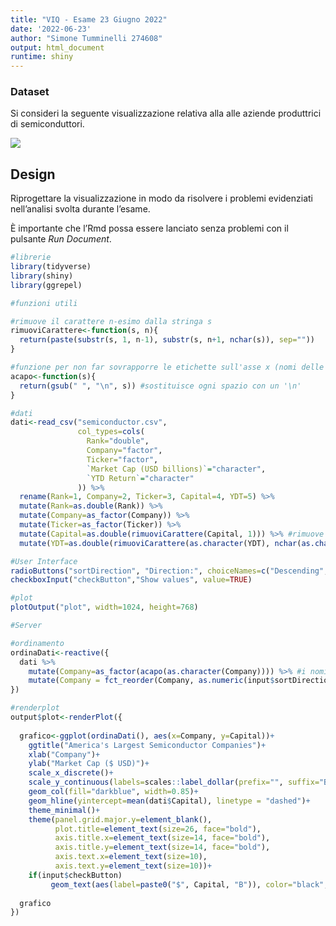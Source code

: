 ```yaml
---
title: "VIQ - Esame 23 Giugno 2022"
date: '2022-06-23'
author: "Simone Tumminelli 274608"
output: html_document
runtime: shiny
---
```


### Dataset

Si consideri la seguente visualizzazione relativa alla alle aziende produttrici di semiconduttori.

![](us-largest-semiconductor-companies.jpg)



## Design

Riprogettare la visualizzazione in modo da risolvere i problemi evidenziati nell'analisi svolta durante l'esame.

È importante che l'Rmd possa essere lanciato senza problemi con il pulsante *Run Document*.

```r
#librerie
library(tidyverse)
library(shiny)
library(ggrepel)
```

```r
#funzioni utili

#rimuove il carattere n-esimo dalla stringa s
rimuoviCarattere<-function(s, n){
  return(paste(substr(s, 1, n-1), substr(s, n+1, nchar(s)), sep=""))
}

#funzione per non far sovrapporre le etichette sull'asse x (nomi delle aziende)
acapo<-function(s){
  return(gsub(" ", "\n", s)) #sostituisce ogni spazio con un '\n'
}
```

```r
#dati
dati<-read_csv("semiconductor.csv",
               col_types=cols(
                 Rank="double",
                 Company="factor",
                 Ticker="factor",
                 `Market Cap (USD billions)`="character",
                 `YTD Return`="character"
               )) %>% 
  rename(Rank=1, Company=2, Ticker=3, Capital=4, YDT=5) %>%
  mutate(Rank=as.double(Rank)) %>%
  mutate(Company=as_factor(Company)) %>%
  mutate(Ticker=as_factor(Ticker)) %>%
  mutate(Capital=as.double(rimuoviCarattere(Capital, 1))) %>% #rimuove "$"
  mutate(YDT=as.double(rimuoviCarattere(as.character(YDT), nchar(as.character(YDT))))) #rimuove "%"
```

```r
#User Interface
radioButtons("sortDirection", "Direction:", choiceNames=c("Descending","Ascending"), choiceValues=c(-1, 1), inline=TRUE)
checkboxInput("checkButton","Show values", value=TRUE)
```

```r
#plot
plotOutput("plot", width=1024, height=768)
```

```r
#Server

#ordinamento
ordinaDati<-reactive({
  dati %>% 
    mutate(Company=as_factor(acapo(as.character(Company)))) %>% #i nomi delle compagnie sono lunghi e potrebbero sovrapporsi tra loro lungo l'asse x, la funzione "acapo" garantisce che non succeda
    mutate(Company = fct_reorder(Company, as.numeric(input$sortDirection)*dati[["Capital"]])) #ordina per capitale crescente o decrescente in base all'input 
})

#renderplot
output$plot<-renderPlot({ 
  
  grafico<-ggplot(ordinaDati(), aes(x=Company, y=Capital))+
    ggtitle("America's Largest Semiconductor Companies")+
    xlab("Company")+
    ylab("Market Cap ($ USD)")+
    scale_x_discrete()+
    scale_y_continuous(labels=scales::label_dollar(prefix="", suffix="B"))+
    geom_col(fill="darkblue", width=0.85)+
    geom_hline(yintercept=mean(dati$Capital), linetype = "dashed")+
    theme_minimal()+
    theme(panel.grid.major.y=element_blank(),
          plot.title=element_text(size=26, face="bold"),
          axis.title.x=element_text(size=14, face="bold"),
          axis.title.y=element_text(size=14, face="bold"),
          axis.text.x=element_text(size=10),
          axis.text.y=element_text(size=10))+
    if(input$checkButton)
         geom_text(aes(label=paste0("$", Capital, "B")), color="black", size=4, vjust=-0.5)
  
  grafico
})
```
